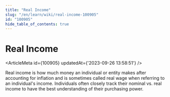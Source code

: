 ```yaml
---
title: "Real Income"
slug: "/en/learn/wiki/real-income-100905"
id: "100905"
hide_table_of_contents: true
---
```



# Real Income

<ArticleMeta id={100905} updatedAt={'2023-09-26 13:58:51'} />
<div className='border-solid border-b border-t-0 my-4 border-[var(--ifm-color-gray-300)]' />

Real income is how much money an individual or entity makes after accounting for inflation and is sometimes called real wage when referring to an individual's income. Individuals often closely track their nominal vs. real income to have the best understanding of their purchasing power.
